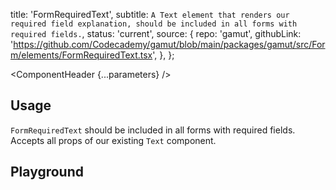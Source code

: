 


  title: 'FormRequiredText',
  subtitle: `A Text element that renders our required field explanation, should be included in all forms with required fields.`,
  status: 'current',
  source: {
    repo: 'gamut',
    githubLink:
      'https://github.com/Codecademy/gamut/blob/main/packages/gamut/src/Form/elements/FormRequiredText.tsx',
  },
};

<Meta of={FormRequiredTextStories} />

<ComponentHeader {...parameters} />

## Usage

`FormRequiredText` should be included in all forms with required fields. Accepts all props of <LinkTo id="Typography/Text">our existing `Text`</LinkTo> component.

## Playground

<Canvas sourceState="shown" of={FormRequiredTextStories.Default} />

<Controls />

